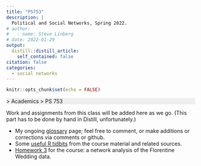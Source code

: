 ```yaml
---
title: "PS753"
description: |
  Political and Social Networks, Spring 2022.
# author:
#   - name: Steve Linberg
# date: 2022-01-29
output:
  distill::distill_article:
    self_contained: false
citation: false
categories:
  - social networks
---
```



```r
knitr::opts_chunk$set(echo = FALSE)
```

<p style="background: #eee">
[<i class="fas fa-home"></i>](/) &gt; Academics &gt; PS 753
</p>

Work and assignments from this class will be added here as we go. (This part has to be done by hand in Distill, unfortunately.)

- My ongoing [glossary](../ps753-glossary/index.html) page; feel free to comment, or make additions or corrections via comments or github.
- Some [useful R tidbits](../ps753-useful-r-tidbits/index.html) from the course material and related sources.
- [Homework 3](../ps753-hw3/index.html) for the course: a network analysis of the Florentine Wedding data.